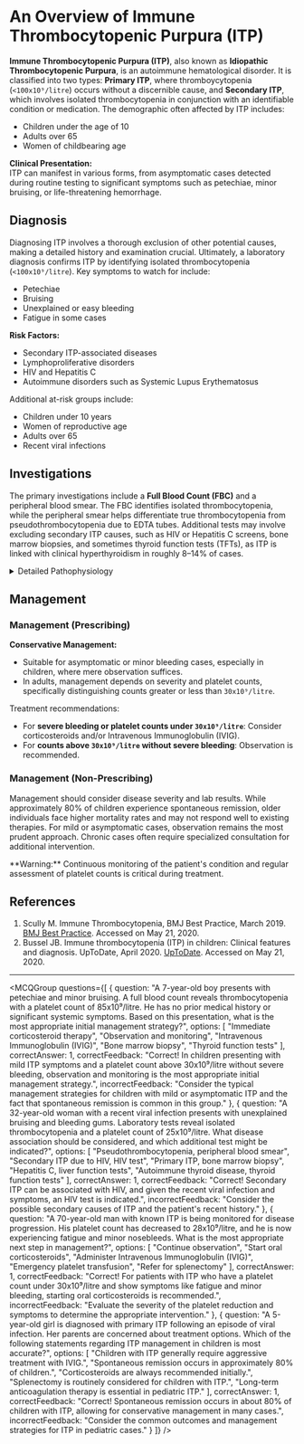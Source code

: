 
# An Overview of Immune Thrombocytopenic Purpura (ITP)

**Immune Thrombocytopenic Purpura (ITP)**, also known as **Idiopathic Thrombocytopenic Purpura**, is an autoimmune hematological disorder. It is classified into two types: **Primary ITP**, where thromboycytopenia (`<100x10⁹/litre`) occurs without a discernible cause, and **Secondary ITP**, which involves isolated thrombocytopenia in conjunction with an identifiable condition or medication. The demographic often affected by ITP includes:

- Children under the age of 10
- Adults over 65
- Women of childbearing age

**Clinical Presentation:**  
ITP can manifest in various forms, from asymptomatic cases detected during routine testing to significant symptoms such as petechiae, minor bruising, or life-threatening hemorrhage.

## Diagnosis

Diagnosing ITP involves a thorough exclusion of other potential causes, making a detailed history and examination crucial. Ultimately, a laboratory diagnosis confirms ITP by identifying isolated thrombocytopenia (`<100x10⁹/litre`). Key symptoms to watch for include:

- Petechiae
- Bruising
- Unexplained or easy bleeding
- Fatigue in some cases

**Risk Factors:**

- Secondary ITP-associated diseases
- Lymphoproliferative disorders
- HIV and Hepatitis C
- Autoimmune disorders such as Systemic Lupus Erythematosus

Additional at-risk groups include:

- Children under 10 years
- Women of reproductive age
- Adults over 65
- Recent viral infections

## Investigations

The primary investigations include a **Full Blood Count (FBC)** and a peripheral blood smear. The FBC identifies isolated thrombocytopenia, while the peripheral smear helps differentiate true thrombocytopenia from pseudothrombocytopenia due to EDTA tubes. Additional tests may involve excluding secondary ITP causes, such as HIV or Hepatitis C screens, bone marrow biopsies, and sometimes thyroid function tests (TFTs), as ITP is linked with clinical hyperthyroidism in roughly 8–14% of cases.

<details>
<summary>Detailed Pathophysiology</summary>

ITP arises when the immune system mistakenly attacks and destroys platelets, crucial for clotting. This reduction in platelets can lead to easy or excessive bruising and bleeding. Understanding the autoantibodies involved is key in developing effective treatment strategies.

</details>

## Management

### Management (Prescribing)

**Conservative Management:**
- Suitable for asymptomatic or minor bleeding cases, especially in children, where mere observation suffices.
- In adults, management depends on severity and platelet counts, specifically distinguishing counts greater or less than `30x10⁹/litre`.

Treatment recommendations:

- For **severe bleeding or platelet counts under `30x10⁹/litre`**: Consider corticosteroids and/or Intravenous Immunoglobulin (IVIG).
- For **counts above `30x10⁹/litre` without severe bleeding**: Observation is recommended.

### Management (Non-Prescribing)

Management should consider disease severity and lab results. While approximately 80% of children experience spontaneous remission, older individuals face higher mortality rates and may not respond well to existing therapies. For mild or asymptomatic cases, observation remains the most prudent approach. Chronic cases often require specialized consultation for additional intervention.

<Callout emoji="⚠️">
**Warning:** Continuous monitoring of the patient's condition and regular assessment of platelet counts is critical during treatment.
</Callout>

## References

1. Scully M. Immune Thrombocytopenia, BMJ Best Practice, March 2019. [BMJ Best Practice](https://bestpractice.bmj.com/topics/en-gb/138). Accessed on May 21, 2020.
2. Bussel JB. Immune thrombocytopenia (ITP) in children: Clinical features and diagnosis. UpToDate, April 2020. [UpToDate](https://www.uptodate.com/contents/immune-thrombocytopenia-itp-in-children-clinical-features-and-diagnosis). Accessed on May 21, 2020.

---

<MCQGroup questions={[
  {
    question: "A 7-year-old boy presents with petechiae and minor bruising. A full blood count reveals thrombocytopenia with a platelet count of 85x10⁹/litre. He has no prior medical history or significant systemic symptoms. Based on this presentation, what is the most appropriate initial management strategy?",
    options: [
      "Immediate corticosteroid therapy",
      "Observation and monitoring",
      "Intravenous Immunoglobulin (IVIG)",
      "Bone marrow biopsy",
      "Thyroid function tests"
    ],
    correctAnswer: 1,
    correctFeedback: "Correct! In children presenting with mild ITP symptoms and a platelet count above 30x10⁹/litre without severe bleeding, observation and monitoring is the most appropriate initial management strategy.",
    incorrectFeedback: "Consider the typical management strategies for children with mild or asymptomatic ITP and the fact that spontaneous remission is common in this group."
  },
  {
    question: "A 32-year-old woman with a recent viral infection presents with unexplained bruising and bleeding gums. Laboratory tests reveal isolated thrombocytopenia and a platelet count of 25x10⁹/litre. What disease association should be considered, and which additional test might be indicated?",
    options: [
      "Pseudothrombocytopenia, peripheral blood smear",
      "Secondary ITP due to HIV, HIV test",
      "Primary ITP, bone marrow biopsy",
      "Hepatitis C, liver function tests",
      "Autoimmune thyroid disease, thyroid function tests"
    ],
    correctAnswer: 1,
    correctFeedback: "Correct! Secondary ITP can be associated with HIV, and given the recent viral infection and symptoms, an HIV test is indicated.",
    incorrectFeedback: "Consider the possible secondary causes of ITP and the patient's recent history."
  },
  {
    question: "A 70-year-old man with known ITP is being monitored for disease progression. His platelet count has decreased to 28x10⁹/litre, and he is now experiencing fatigue and minor nosebleeds. What is the most appropriate next step in management?",
    options: [
      "Continue observation",
      "Start oral corticosteroids",
      "Administer Intravenous Immunoglobulin (IVIG)",
      "Emergency platelet transfusion",
      "Refer for splenectomy"
    ],
    correctAnswer: 1,
    correctFeedback: "Correct! For patients with ITP who have a platelet count under 30x10⁹/litre and show symptoms like fatigue and minor bleeding, starting oral corticosteroids is recommended.",
    incorrectFeedback: "Evaluate the severity of the platelet reduction and symptoms to determine the appropriate intervention."
  },
  {
    question: "A 5-year-old girl is diagnosed with primary ITP following an episode of viral infection. Her parents are concerned about treatment options. Which of the following statements regarding ITP management in children is most accurate?",
    options: [
      "Children with ITP generally require aggressive treatment with IVIG.",
      "Spontaneous remission occurs in approximately 80% of children.",
      "Corticosteroids are always recommended initially.",
      "Splenectomy is routinely considered for children with ITP.",
      "Long-term anticoagulation therapy is essential in pediatric ITP."
    ],
    correctAnswer: 1,
    correctFeedback: "Correct! Spontaneous remission occurs in about 80% of children with ITP, allowing for conservative management in many cases.",
    incorrectFeedback: "Consider the common outcomes and management strategies for ITP in pediatric cases."
  }
]} />